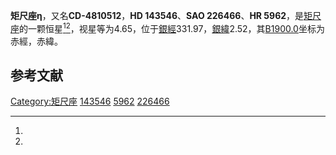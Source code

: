 {{Starbox begin
| name = 矩尺座η
}}
{{Starbox observe
| epoch = [[J2000.0|J2000.0]]
| constell = [[矩尺座|矩尺座]]<ref name=SIMBAD>{{cite web
 | url=http://simbad.u-strasbg.fr/simbad/sim-id?Ident=HR+5962
 | title=Pulsating variable Star
 | publisher=Centre de Données astronomiques de Strasbourg
 | work=SIMBAD
 | accessdate=2012-07-13
 | archive-date=2016-03-17
 | archive-url=https://web.archive.org/web/20160317100111/http://simbad.u-strasbg.fr/simbad/sim-id?Ident=HR+5962
 | dead-url=no
 }}</ref><ref name=DATA>{{cite web
 | url=http://vizier.u-strasbg.fr/viz-bin/VizieR-5?-out.add=.&-source=5050&-corr=PK=HR&-out.max=9999&HR=5962
 | title=VizieR Detailed Page
 | accessdate=2012-07-13
 | archive-date=2019-07-17
 | archive-url=https://web.archive.org/web/20190717154330/http://vizier.u-strasbg.fr/viz-bin/VizieR-5?-out.add=.&-source=5050&-corr=PK=HR&-out.max=9999&HR=5962
 | dead-url=no
 }}</ref>
| 星官 = 
| ra = {{RA|16|3|12.9}}<ref name=SIMBAD /><ref name=DATA />
| dec = {{DEC|-49|13|47}}<ref name=SIMBAD /><ref name=DATA />
| appmag_v = 4.65<ref name=SIMBAD /><ref name=DATA />
}}
{{Starbox character
| class = G8III<ref name=SIMBAD /><ref name=DATA />
| b-v = 0.92<ref name=SIMBAD /><ref name=DATA />
| u-b = 0.64<ref name=SIMBAD /><ref name=DATA />
| r-i = 0.47<ref name=SIMBAD /><ref name=DATA />
| variable = 
}}
{{Starbox astrometry
| radial_v = 0.64
| prop_mo_ra = 0
| parallax = 0.022
| p_error = 
}}
{{Starbox catalog
| names =CD-4810512，[[SAO星表|SAO]] 226466，[[HD星表|HD]] 143546，[[HR星表|HR]] 5962}}
{{Starbox reference |Simbad=HR+5962}}
{{Starbox end}}

'''矩尺座η'''，又名'''CD-4810512'''，'''HD 143546'''、'''SAO 226466'''、'''HR 5962'''，是[[矩尺座|矩尺座]]的一颗恒星<ref name=SIMBAD /><ref name=DATA />，视星等为4.65，位于[[銀道座標系|銀經]]331.97，[[銀道座標系|銀緯]]2.52，其[[B1900.0|B1900.0]]坐标为赤經{{RA|15|55|51.7}}，赤緯{{DEC|-48|2.52|2}}。

== 参考文献 ==
{{reflist}}

{{star-stub}}

{{矩尺座恒星}}
[[Category:矩尺座|Category:矩尺座]]
[[Category:HD和HDE天體|143546]]
[[Category:HR天體|5962]]
[[Category:SAO天體|226466]]